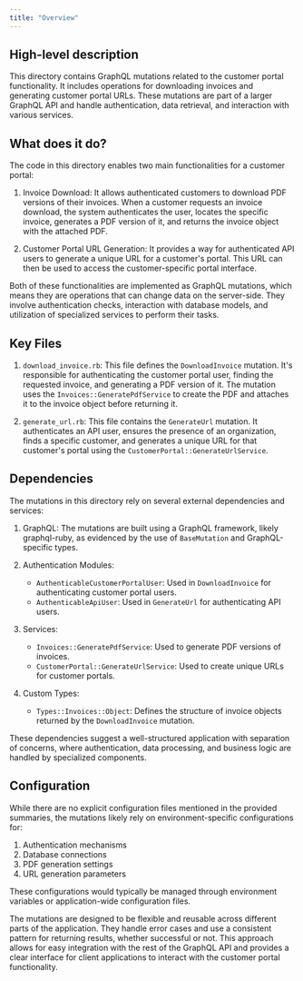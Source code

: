 ```yaml
---
title: "Overview"
---
```


## High-level description
This directory contains GraphQL mutations related to the customer portal functionality. It includes operations for downloading invoices and generating customer portal URLs. These mutations are part of a larger GraphQL API and handle authentication, data retrieval, and interaction with various services.

## What does it do?
The code in this directory enables two main functionalities for a customer portal:

1. Invoice Download: It allows authenticated customers to download PDF versions of their invoices. When a customer requests an invoice download, the system authenticates the user, locates the specific invoice, generates a PDF version of it, and returns the invoice object with the attached PDF.

2. Customer Portal URL Generation: It provides a way for authenticated API users to generate a unique URL for a customer's portal. This URL can then be used to access the customer-specific portal interface.

Both of these functionalities are implemented as GraphQL mutations, which means they are operations that can change data on the server-side. They involve authentication checks, interaction with database models, and utilization of specialized services to perform their tasks.

## Key Files

1. `download_invoice.rb`:
   This file defines the `DownloadInvoice` mutation. It's responsible for authenticating the customer portal user, finding the requested invoice, and generating a PDF version of it. The mutation uses the `Invoices::GeneratePdfService` to create the PDF and attaches it to the invoice object before returning it.

2. `generate_url.rb`:
   This file contains the `GenerateUrl` mutation. It authenticates an API user, ensures the presence of an organization, finds a specific customer, and generates a unique URL for that customer's portal using the `CustomerPortal::GenerateUrlService`.

## Dependencies
The mutations in this directory rely on several external dependencies and services:

1. GraphQL: The mutations are built using a GraphQL framework, likely graphql-ruby, as evidenced by the use of `BaseMutation` and GraphQL-specific types.

2. Authentication Modules:
   - `AuthenticableCustomerPortalUser`: Used in `DownloadInvoice` for authenticating customer portal users.
   - `AuthenticableApiUser`: Used in `GenerateUrl` for authenticating API users.

3. Services:
   - `Invoices::GeneratePdfService`: Used to generate PDF versions of invoices.
   - `CustomerPortal::GenerateUrlService`: Used to create unique URLs for customer portals.

4. Custom Types:
   - `Types::Invoices::Object`: Defines the structure of invoice objects returned by the `DownloadInvoice` mutation.

These dependencies suggest a well-structured application with separation of concerns, where authentication, data processing, and business logic are handled by specialized components.

## Configuration
While there are no explicit configuration files mentioned in the provided summaries, the mutations likely rely on environment-specific configurations for:

1. Authentication mechanisms
2. Database connections
3. PDF generation settings
4. URL generation parameters

These configurations would typically be managed through environment variables or application-wide configuration files.

The mutations are designed to be flexible and reusable across different parts of the application. They handle error cases and use a consistent pattern for returning results, whether successful or not. This approach allows for easy integration with the rest of the GraphQL API and provides a clear interface for client applications to interact with the customer portal functionality.